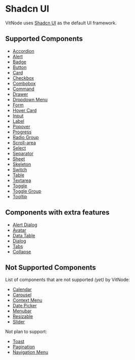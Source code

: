 # Shadcn UI

VitNode uses [Shadcn UI](https://ui.shadcn.com/) as the default UI framework.

## Supported Components

- [Accordion](https://ui.shadcn.com/docs/components/accordion)
- [Alert](https://ui.shadcn.com/docs/components/alert)
- [Badge](https://ui.shadcn.com/docs/components/badge)
- [Button](https://ui.shadcn.com/docs/components/button)
- [Card](https://ui.shadcn.com/docs/components/card)
- [Checkbox](https://ui.shadcn.com/docs/components/checkbox)
- [Combobox](https://ui.shadcn.com/docs/components/combobox)
- [Command](https://ui.shadcn.com/docs/components/command)
- [Drawer](https://ui.shadcn.com/docs/components/drawer)
- [Dropdown Menu](https://ui.shadcn.com/docs/components/dropdown-menu)
- [Form](https://ui.shadcn.com/docs/components/form)
- [Hover Card](https://ui.shadcn.com/docs/components/hover-card)
- [Input](https://ui.shadcn.com/docs/components/input)
- [Label](https://ui.shadcn.com/docs/components/label)
- [Popover](https://ui.shadcn.com/docs/components/popover)
- [Progress](https://ui.shadcn.com/docs/components/progress)
- [Radio Group](https://ui.shadcn.com/docs/components/radio-group)
- [Scroll-area](https://ui.shadcn.com/docs/components/scroll-area)
- [Select](https://ui.shadcn.com/docs/components/select)
- [Separator](https://ui.shadcn.com/docs/components/separator)
- [Sheet](https://ui.shadcn.com/docs/components/sheet)
- [Skeleton](https://ui.shadcn.com/docs/components/skeleton)
- [Switch](https://ui.shadcn.com/docs/components/switch)
- [Table](https://ui.shadcn.com/docs/components/table)
- [Textarea](https://ui.shadcn.com/docs/components/textarea)
- [Toggle](https://ui.shadcn.com/docs/components/toggle)
- [Toggle Group](https://ui.shadcn.com/docs/components/toggle-group)
- [Tooltip](https://ui.shadcn.com/docs/components/tooltip)

## Components with extra features

- [Alert Dialog](/frontend/components/dialog#alert-dialog)
- [Avatar](/frontend/components/avatar)
- [Data Table](/frontend/components/data-table)
- [Dialog](/frontend/components/dialog)
- [Tabs](/frontend/components/tabs)
- [Collapse](https://ui.shadcn.com/docs/components/collapse)

## Not Supported Components

List of components that are not supported _(yet)_ by VitNode:

- [Calendar](https://ui.shadcn.com/docs/components/calendar)
- [Carousel](https://ui.shadcn.com/docs/components/carousel)
- [Context Menu](https://ui.shadcn.com/docs/components/context-menu)
- [Date Picker](https://ui.shadcn.com/docs/components/date-picker)
- [Menubar](https://ui.shadcn.com/docs/components/menubar)
- [Resizable](https://ui.shadcn.com/docs/components/resizable)
- [Slider](https://ui.shadcn.com/docs/components/slider)

Not plan to support:

- [Toast](https://ui.shadcn.com/docs/components/toast)
- [Pagination](https://ui.shadcn.com/docs/components/pagination)
- [Navigation Menu](https://ui.shadcn.com/docs/components/navigation-menu)
